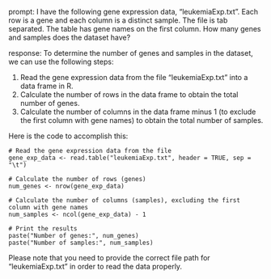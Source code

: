 prompt:
I have the following gene expression data, "leukemiaExp.txt". Each row is a gene and each column is a distinct sample. The file is tab separated. The table has gene names on the first column. How many genes and samples does the dataset have?

response:
To determine the number of genes and samples in the dataset, we can use the following steps:

1. Read the gene expression data from the file "leukemiaExp.txt" into a data frame in R.
2. Calculate the number of rows in the data frame to obtain the total number of genes.
3. Calculate the number of columns in the data frame minus 1 (to exclude the first column with gene names) to obtain the total number of samples.

Here is the code to accomplish this:

```
# Read the gene expression data from the file
gene_exp_data <- read.table("leukemiaExp.txt", header = TRUE, sep = "\t")

# Calculate the number of rows (genes)
num_genes <- nrow(gene_exp_data)

# Calculate the number of columns (samples), excluding the first column with gene names
num_samples <- ncol(gene_exp_data) - 1

# Print the results
paste("Number of genes:", num_genes)
paste("Number of samples:", num_samples)
```

Please note that you need to provide the correct file path for "leukemiaExp.txt" in order to read the data properly.
